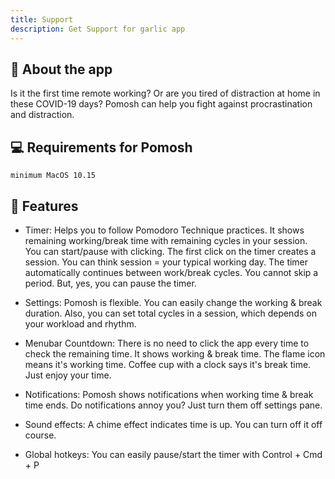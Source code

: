 ```yaml
---
title: Support
description: Get Support for garlic app
---
```



## 🧄 About the app

Is it the first time remote working? Or are you tired of distraction at home in these COVID-19 days? Pomosh can help you fight against procrastination and distraction.

## 💻 Requirements for Pomosh
<Divider/>

`minimum MacOS 10.15`

<Spacer/>


## 🚀 Features
<Divider/>

- Timer: Helps you to follow Pomodoro Technique practices. It shows remaining working/break time with remaining cycles in your session. You can start/pause with clicking. The first click on the timer creates a session. You can think session = your typical working day. The timer automatically continues between work/break cycles. You cannot skip a period. But, yes, you can pause the timer.

- Settings: Pomosh is flexible. You can easily change the working & break duration. Also, you can set total cycles in a session, which depends on your workload and rhythm.

- Menubar Countdown: There is no need to click the app every time to check the remaining time. It shows working & break time. The flame icon means it's working time. Coffee cup with a clock says it's break time. Just enjoy your time.

- Notifications: Pomosh shows notifications when working time & break time ends. Do notifications annoy you? Just turn them off settings pane.

- Sound effects: A chime effect indicates time is up. You can turn off it off course.

- Global hotkeys: You can easily pause/start the timer with Control + Cmd + P
